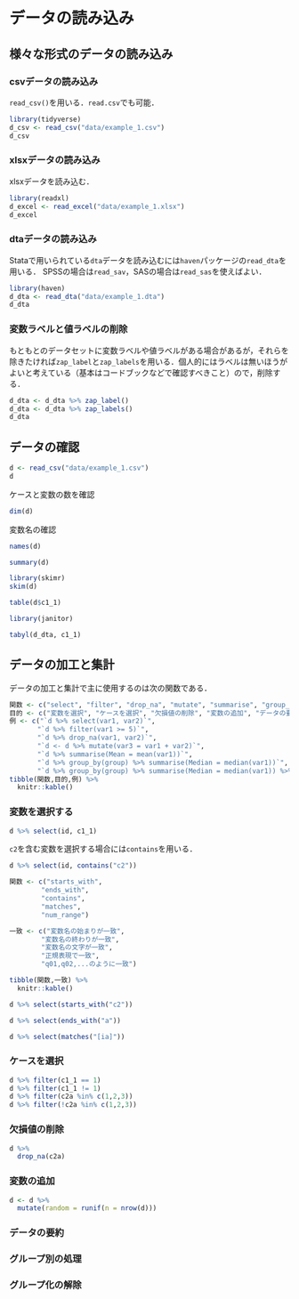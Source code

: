 # データの読み込み {#data}


## 様々な形式のデータの読み込み
### csvデータの読み込み

`read_csv()`を用いる．`read.csv`でも可能．

```r
library(tidyverse)
d_csv <- read_csv("data/example_1.csv")
d_csv
```


### xlsxデータの読み込み

xlsxデータを読み込む．

```r
library(readxl)
d_excel <- read_excel("data/example_1.xlsx")
d_excel
```


### dtaデータの読み込み

Stataで用いられている`dta`データを読み込むには`haven`パッケージの`read_dta`を用いる．
SPSSの場合は`read_sav`，SASの場合は`read_sas`を使えばよい．

```r
library(haven)
d_dta <- read_dta("data/example_1.dta")
d_dta
```

### 変数ラベルと値ラベルの削除

もともとのデータセットに変数ラベルや値ラベルがある場合があるが，それらを除きたければ`zap_label`と`zap_labels`を用いる．個人的にはラベルは無いほうがよいと考えている（基本はコードブックなどで確認すべきこと）ので，削除する．

```r
d_dta <- d_dta %>% zap_label()
d_dta <- d_dta %>% zap_labels()
d_dta
```

## データの確認


```r
d <- read_csv("data/example_1.csv")
d
```

ケースと変数の数を確認

```r
dim(d)
```

変数名の確認
```r
names(d)
```


```r
summary(d)
```

```r
library(skimr)
skim(d)
```


```r
table(d$c1_1)
```

```r
library(janitor)

tabyl(d_dta, c1_1)
```


## データの加工と集計

データの加工と集計で主に使用するのは次の関数である．


```r
関数 <- c("select", "filter", "drop_na", "mutate", "summarise", "group_by","ungroup")
目的 <- c("変数を選択", "ケースを選択", "欠損値の削除", "変数の追加", "データの要約","グループ別の処理","グループ化の解除")
例 <- c("`d %>% select(var1, var2)`",
       "`d %>% filter(var1 >= 5)`",
       "`d %>% drop_na(var1, var2)`",
       "`d <- d %>% mutate(var3 = var1 + var2)`",
       "`d %>% summarise(Mean = mean(var1))`",
       "`d %>% group_by(group) %>% summarise(Median = median(var1))`",
       "`d %>% group_by(group) %>% summarise(Median = median(var1)) %>% ungroup()`")
tibble(関数,目的,例) %>% 
  knitr::kable()
```


### 変数を選択する

```r
d %>% select(id, c1_1)
```


`c2`を含む変数を選択する場合には`contains`を用いる．
 
```r
d %>% select(id, contains("c2"))
```


```r
関数 <- c("starts_with",
        "ends_with",
        "contains",
        "matches",
        "num_range")

一致 <- c("変数名の始まりが一致",
        "変数名の終わりが一致",
        "変数名の文字が一致",
        "正規表現で一致",
        "q01,q02,...のように一致")

tibble(関数,一致) %>% 
  knitr::kable()
```


```r
d %>% select(starts_with("c2"))
```

```r
d %>% select(ends_with("a"))
```

```r
d %>% select(matches("[ia]"))
```


### ケースを選択

```r
d %>% filter(c1_1 == 1)
d %>% filter(c1_1 != 1)
d %>% filter(c2a %in% c(1,2,3))
d %>% filter(!c2a %in% c(1,2,3))
```

### 欠損値の削除

```r
d %>%
  drop_na(c2a)
```

### 変数の追加

```r
d <- d %>% 
  mutate(random = runif(n = nrow(d)))
```

### データの要約

### グループ別の処理

### グループ化の解除




